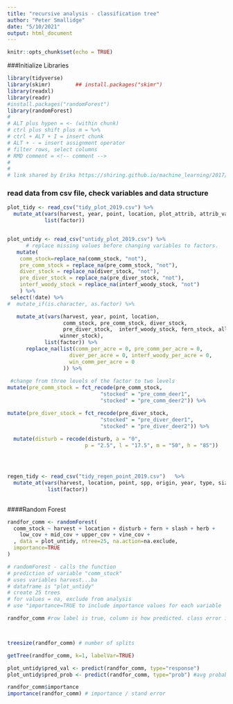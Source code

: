 ```yaml
---
title: "recursive analysis - classification tree"
author: "Peter Smallidge"
date: "5/10/2021"
output: html_document
---
```


```r
knitr::opts_chunk$set(echo = TRUE)
```

###Initialize Libraries
```r

library(tidyverse)
library(skimr)        ## install.packages("skimr")
library(readxl)
library(readr)
#install.packages("randomForest")
library(randomForest)
#
# ALT plus hypen = <- (within chunk)
# ctrl plus shift plus m = %>% 
# ctrl + ALT + I = insert chunk
# ALT + - = insert assignment operator
# filter rows, select columns
# RMD comment = <!-- comment -->
# 
# 
# link shared by Erika https://shiring.github.io/machine_learning/2017/03/16/rf_plot_ggraph 

```


### read data from csv file, check variables and data structure

```r

plot_tidy <- read_csv("tidy_plot_2019.csv") %>% 
  mutate_at(vars(harvest, year, point, location, plot_attrib, attrib_val),
            list(factor))


plot_untidy <- read_csv("untidy_plot_2019.csv") %>% 
      # replace missing values before changing variables to factors.
   mutate(
    comm_stock=replace_na(comm_stock, "not"),
    pre_comm_stock = replace_na(pre_comm_stock, "not"),
    diver_stock = replace_na(diver_stock, "not"),
    pre_diver_stock = replace_na(pre_diver_stock, "not"),
    interf_woody_stock = replace_na(interf_woody_stock, "not")
    ) %>% 
 select(!date) %>% 
#  mutate_if(is.character, as.factor) %>% 

   mutate_at(vars(harvest, year, point, location,
                  comm_stock, pre_comm_stock, diver_stock,
                  pre_diver_stock,  interf_woody_stock, fern_stock, all_intf,
                 winner_stock),
            list(factor)) %>% 
      replace_na(list(comm_per_acre = 0, pre_comm_per_acre = 0,
                    diver_per_acre = 0, interf_woody_per_acre = 0,
                    win_comm_per_acre = 0
                  )) %>% 
  
 #change from three levels of the factor to two levels 
mutate(pre_comm_stock = fct_recode(pre_comm_stock,
                              "stocked" = "pre_comm_deer1",
                              "stocked" = "pre_comm_deer2")) %>%  

mutate(pre_diver_stock = fct_recode(pre_diver_stock,
                              "stocked" = "pre_diver_deer1",
                              "stocked" = "pre_diver_deer2")) %>% 
 
  mutate(disturb = recode(disturb, a = "0",
                         p = "2.5", l = "17.5", m = "50", h = "85"))




regen_tidy <- read_csv("tidy_regen_point_2019.csv")   %>% 
  mutate_at(vars(harvest, location, point, spp, origin, year, type, size),
             list(factor))
  

```




####Random Forest
```r

randfor_comm <- randomForest(
  comm_stock ~ harvest + location + disturb + fern + slash + herb +
    low_cov + mid_cov + upper_cov + vine_cov +
  , data = plot_untidy, ntree=25, na.action=na.exclude,
  importance=TRUE
)

# randomForest - calls the function
# prediction of variable "comm_stock"
# uses variables harvest...ba
# dataframe is "plot_untidy"
# create 25 trees
# for values = na, exclude from analysis
# use "importance=TRUE to include importance values for each variable

randfor_comm #row label is true, column is how predicted. class error is the misclassification error



treesize(randfor_comm) # number of splits

getTree(randfor_comm, k=1, labelVar=TRUE)

plot_untidy$pred_val <- predict(randfor_comm, type="response")
plot_untidy$pred_prob <- predict(randfor_comm, type="prob") #avg probabl

randfor_comm$importance
importance(randfor_comm) # importance / stand error

```

